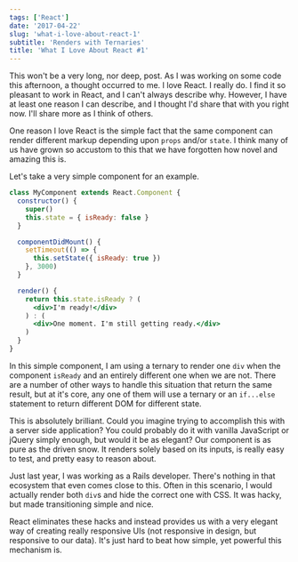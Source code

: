 ```yaml
---
tags: ['React']
date: '2017-04-22'
slug: 'what-i-love-about-react-1'
subtitle: 'Renders with Ternaries'
title: 'What I Love About React #1'
---
```


This won't be a very long, nor deep, post. As I was working on some code this afternoon, a thought occurred to me. I love React. I really do. I find it so pleasant to work in React, and I can't always describe why. However, I have at least one reason I can describe, and I thought I'd share that with you right now. I'll share more as I think of others.

One reason I love React is the simple fact that the same component can render different markup depending upon `props` and/or `state`. I think many of us have grown so accustom to this that we have forgotten how novel and amazing this is.

Let's take a very simple component for an example.

```jsx
class MyComponent extends React.Component {
  constructor() {
    super()
    this.state = { isReady: false }
  }

  componentDidMount() {
    setTimeout(() => {
      this.setState({ isReady: true })
    }, 3000)
  }

  render() {
    return this.state.isReady ? (
      <div>I'm ready!</div>
    ) : (
      <div>One moment. I'm still getting ready.</div>
    )
  }
}
```

In this simple component, I am using a ternary to render one `div` when the component `isReady` and an entirely different one when we are not. There are a number of other ways to handle this situation that return the same result, but at it's core, any one of them will use a ternary or an `if...else` statement to return different DOM for different state.

This is absolutely brilliant. Could you imagine trying to accomplish this with a server side application? You could probably do it with vanilla JavaScript or jQuery simply enough, but would it be as elegant? Our component is as pure as the driven snow. It renders solely based on its inputs, is really easy to test, and pretty easy to reason about.

Just last year, I was working as a Rails developer. There's nothing in that ecosystem that even comes close to this. Often in this scenario, I would actually render both `div`s and hide the correct one with CSS. It was hacky, but made transitioning simple and nice.

React eliminates these hacks and instead provides us with a very elegant way of creating really responsive UIs (not responsive in design, but responsive to our data). It's just hard to beat how simple, yet powerful this mechanism is.
